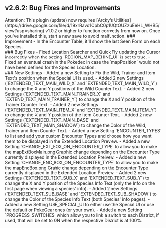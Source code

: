 ## v2.6.2: Bug Fixes and Improvements
<Callout type="attention">
  Attention: This plugin (update) now requires [Arcky's Utilities](https://drive.google.com/file/d/19xrRavd1CpbC0p1UQtOUZzuEeHL_WHB5/view?usp=sharing) v1.0.2 or higher to function correctly from now on. Once you've installed this, start a new save to avoid malfunction.
</Callout>
### Improvement 
- In the Encounter Table, it'll show the last Seen Form on each Species.
<br/>
### Bug Fixes 
- Fixed Location Searcher and Quick Fly updating the Cursor incorrectly when the setting `REGION_MAP_BEHIND_UI` is set to true.
- Fixed an eventual crash in the Pokedex in case the `mapPosition` would not have been defined for the Species Location.
<br/>
### New Settings
- Added a new Setting to Fix the Wild, Trainer and Item Text's position when the Special UI is used.
- Added 2 new Settings (`EXTENDED_TEXT_MAIN_WILD_X` and `EXTENDED_TEXT_MAIN_WILD_Y`) to change the X and Y positions of the Wild Counter Text.
- Added 2 new Settings (`EXTENDED_TEXT_MAIN_TRAINER_X`  and  `EXTEND_TEXT_MAIN_TRAINER_Y`) to change the X and Y position of the Trainer Counter Text.
- Added 2 new Settings (`EXTENDED_TEXT_MAIN_ITEM_X` and `EXTENDED_TEXT_MAIN_ITEM_Y`) to change the X and Y position of the Item Counter Text.
- Added 2 new Settings (`EXTENDED_TEXT_MAIN_BASE` and `EXTENDED_TEXT_MAIN_SHADOW`) to change the Color of the Wild, Trainer and Item Counter Text.
- Added a new Setting `ENCOUNTER_TYPES` to list and add your custom Encounter Types and choose how you want them to be displayed in the Extended Location Preview.
- Added a new Setting `CHANGE_EXT_BOX_ON_ENCOUNTER_TYPE` to allow you to make the mapExtBoxMain.png Graphic change depending on the Encounter Type currently displayed in the Extended Location Preivew.
- Added a new Setting `CHANGE_ENC_BOX_ON_ENCOUNTER_TYPE` to allow you to make the mapEncBox.png Grahic change depending on the Encounter Type currently displayed in the Extended Location Preview.
- Added 2 new Settings (`EXTENDED_TEXT_SUB_X` and `EXTENDED_TEXT_SUB_Y`) to change the X and Y position of the Species Info Text (only the Info on the first page when viewing a species' info).
- Added 2 new Settings (`EXTENDED_TEXT_SUB_BASE` and `EXTENDED_TEXT_SUB_SHADOW`) to change the Color of the Species Info Text (both Species' info pages).
- Added a new Setting USE_SPECIAL_UI to either use the Special UI or use the default or PokeGear ones (or your own).
- Added a new Setting `PROGRESS_SWITCHES` which allow you to link a switch to each District, if used, that will be set to ON when the respective District is at 100%.